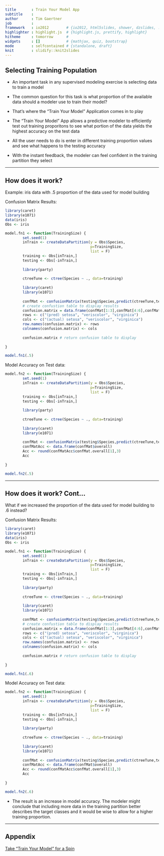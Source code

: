 ```yaml
---
title       : Train Your Model App
subtitle    : 
author      : Tim Gaertner
job         : 
framework   : io2012        # {io2012, html5slides, shower, dzslides, ...}
highlighter : highlight.js  # {highlight.js, prettify, highlight}
hitheme     : tomorrow      # 
widgets     : []            # {mathjax, quiz, bootstrap}
mode        : selfcontained # {standalone, draft}
knit        : slidify::knit2slides
---
```


## Selecting Training Population

- An important task in any supervised modeling exercise is selecting data to train a model

- The common question for this task is what proportion of the available data should a modeler use to train their model?

- That's where the "Train Your Model" Application comes in to play

- The "Train Your Model" App allows a predictive modeler to efficiently test out training proporitons to see what portion of the data yields the highest accuracy on the test data

- All the user needs to do is enter in different training proportion values and see what happens to the testing accuracy

- With the instant feedback, the modeler can feel confident in the training partition they select

---

## How does it work?

Example: iris data with .5 proportion of the data used for model building

Confusion Matrix Results:
```r
library(caret)
library(e1071)
data(iris)
Obs <- iris

model.fn1 <- function(TrainingSize) {
        set.seed(1)
        inTrain <- createDataPartition(y = Obs$Species, 
                                       p=TrainingSize,
                                       list = F)
        training <- Obs[inTrain,]
        testing <- Obs[-inTrain,] 
        
        library(party)
        
        ctreeTune <- ctree(Species ~ ., data=training)
        
        library(caret)
        library(e1071)
        
        confMat <- confusionMatrix(testing$Species,predict(ctreeTune,testing[,-length(names(testing))]))$table
        # create confustion table to display results 
        confusion.matrix = data.frame(confMat[1:3],confMat[4:6],confMat[7:9]) 
        rows <- c("(pred) setosa", "veriscolor", "virginica") 
        cols <- c("(actual) setosa", "veriscolor", "virginica") 
        row.names(confusion.matrix) <- rows 
        colnames(confusion.matrix) <- cols 
              
        confusion.matrix # return confusion table to display 
        
}

model.fn1(.5)
```

Model Accuracy on Test data:
```r
model.fn2 <- function(TrainingSize) {
        set.seed(1)
        inTrain <- createDataPartition(y = Obs$Species, 
                                       p=TrainingSize,
                                       list = F)
        training <- Obs[inTrain,]
        testing <- Obs[-inTrain,] 
        
        library(party)
        
        ctreeTune <- ctree(Species ~ ., data=training)
        
        library(caret)
        library(e1071)
        
        confMat <- confusionMatrix(testing$Species,predict(ctreeTune,testing[,-length(names(testing))]))
        confMatAcc <- data.frame(confMat$overall)
        Acc <- round(confMatAcc$confMat.overall[1],3)
        Acc
        
}

model.fn2(.5)
```

---

## How does it work? Cont...

What if we increased the proportion of the data used for model building to .6 instead?

Confusion Matrix Results:
```r
library(caret)
library(e1071)
data(iris)
Obs <- iris

model.fn1 <- function(TrainingSize) {
        set.seed(1)
        inTrain <- createDataPartition(y = Obs$Species, 
                                       p=TrainingSize,
                                       list = F)
        training <- Obs[inTrain,]
        testing <- Obs[-inTrain,] 
        
        library(party)
        
        ctreeTune <- ctree(Species ~ ., data=training)
        
        library(caret)
        library(e1071)
        
        confMat <- confusionMatrix(testing$Species,predict(ctreeTune,testing[,-length(names(testing))]))$table
        # create confustion table to display results 
        confusion.matrix = data.frame(confMat[1:3],confMat[4:6],confMat[7:9]) 
        rows <- c("(pred) setosa", "veriscolor", "virginica") 
        cols <- c("(actual) setosa", "veriscolor", "virginica") 
        row.names(confusion.matrix) <- rows 
        colnames(confusion.matrix) <- cols 
              
        confusion.matrix # return confusion table to display 
        
}

model.fn1(.6)
```


Model Accuracy on Test data:
```r
model.fn2 <- function(TrainingSize) {
        set.seed(1)
        inTrain <- createDataPartition(y = Obs$Species, 
                                       p=TrainingSize,
                                       list = F)
        training <- Obs[inTrain,]
        testing <- Obs[-inTrain,] 
        
        library(party)
        
        ctreeTune <- ctree(Species ~ ., data=training)
        
        library(caret)
        library(e1071)
        
        confMat <- confusionMatrix(testing$Species,predict(ctreeTune,testing[,-length(names(testing))]))
        confMatAcc <- data.frame(confMat$overall)
        Acc <- round(confMatAcc$confMat.overall[1],3)
        Acc
        
}

model.fn2(.6)
```

- The result is an increase in model accuracy. The modeler might conclude that including more data in the training partition better describes the target classes and it would be wise to allow for a higher training proportion.

---

## Appendix

[Take "Train Your Model" for a Spin](https://timgaertner.shinyapps.io/TrainYourModel)